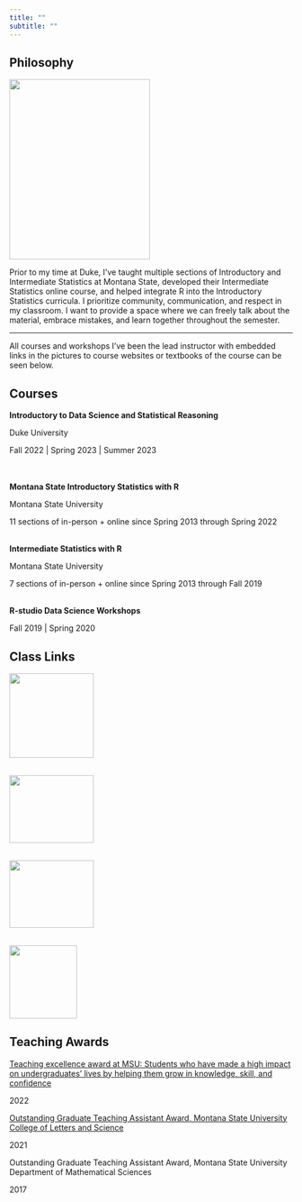 ```yaml
---
title: ""
subtitle: ""
---
```


## Philosophy

![](datafestpic.png){width="250" height="320" fig-align="center"}

Prior to my time at Duke, I've taught multiple sections of Introductory and Intermediate Statistics at Montana State, developed their Intermediate Statistics online course, and helped integrate R into the Introductory Statistics curricula. I prioritize community, communication, and respect in my classroom. I want to provide a space where we can freely talk about the material, embrace mistakes, and learn together throughout the semester.

<hr/>

All courses and workshops I've been the lead instructor with embedded links in the pictures to course websites or textbooks of the course can be seen below.

::: grid
::: g-col-9
## Courses

**Introductory to Data Science and Statistical Reasoning**

Duke University

Fall 2022 \| Spring 2023 \| Summer 2023\
\
\

**Montana State Introductory Statistics with R**

Montana State University

11 sections of in-person + online since Spring 2013 through Spring 2022\
\

**Intermediate Statistics with R** 

Montana State University

7 sections of in-person + online since Spring 2013 through Fall 2019\
\

**R-studio Data Science Workshops**

Fall 2019 \| Spring 2020

:::

::: g-col-3
## Class Links

[![](sta199.png){width="150" height="150" fig-align="center"}](https://sta199-s23-2.github.io/)\
\

[![](Montana-State-Bobcats-Logo.png){width="150" height="120" fig-align="center"}](https://mtstateintrostats.github.io/IntroStatTextbook/authors.html)\
\

[![](Montana-State-Bobcats-Logo.png){width="150" height="120" fig-align="center"}](https://scholarworks.montana.edu/xmlui/handle/1/2999)\
\


[![](rstudio.png){width="120" height="130" fig-align="left"}](https://datacarpentry.org/R-ecology-lesson/04-visualization-ggplot2.html)
:::
:::


## Teaching Awards 

[Teaching excellence award at MSU: Students who have made a high impact on undergraduates’ lives by helping them grow in knowledge, skill, and confidence](https://www.montana.edu/gradschool/excellence_awards.html) 

2022

[Outstanding Graduate Teaching Assistant Award, Montana State University College of Letters and Science](https://www.montana.edu/news/21240/students-faculty-and-staff-honored-in-2021-cls-awards)

2021

Outstanding Graduate Teaching Assistant Award, Montana State University Department
of Mathematical Sciences

2017


